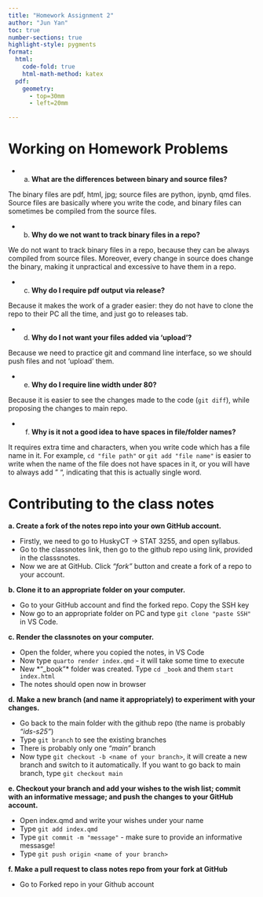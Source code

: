 ```yaml
---
title: "Homework Assignment 2"
author: "Jun Yan"
toc: true
number-sections: true
highlight-style: pygments
format: 
  html: 
    code-fold: true
    html-math-method: katex
  pdf: 
    geometry: 
      - top=30mm
      - left=20mm

---
```


# Working on Homework Problems  
  + a. **What are the differences between binary and source files?**

The binary files are pdf, html, jpg; source files are python, ipynb, qmd files.
Source files are basically where you write the code, and binary files can 
sometimes be compiled from the source files.

  + b. **Why do we not want to track binary files in a repo?**

We do not want to track binary files in a repo, because they can be always compiled from
source files. Moreover, every change in source does change the binary, making it 
unpractical and excessive to have them in a repo.

  + c. **Why do I require pdf output via release?**

Because it makes the work of a grader easier: they do not have to clone
the repo to their PC all the time, and just go to releases tab.

  + d. **Why do I not want your files added via ‘upload’?**

Because we need to practice git and command line interface,
so we should push files and not 'upload' them.

  + e. **Why do I require line width under 80?**

Because it is easier to see the changes made to the code (`git diff`),
while proposing the changes to main repo.

  + f. **Why is it not a good idea to have spaces in file/folder names?**

It requires extra time and characters, when you write code which has a file name in it.
For example, `cd "file path"` or `git add "file name"` is easier to write when the
name of the file does not have spaces in it, or you will have to always add " ",
indicating that this is actually single word.

# Contributing to the class notes
**a. Create a fork of the notes repo into your own GitHub account.**

  + Firstly, we need to go to HuskyCT -> STAT 3255, and open syllabus. 
  + Go to the classnotes link, then go to the github repo using link, provided in the classsnotes. 
  + Now we are at GitHub. Click *"fork"* button and create a fork of a repo to your account.

**b. Clone it to an appropriate folder on your computer.**

  + Go to your GitHub account and find the forked repo. Copy the SSH key
  + Now go to an appropriate folder on PC and type `git clone "paste SSH"` in VS Code.

**c. Render the classnotes on your computer.**

  + Open the folder, where you copied the notes, in VS Code
  + Now type `quarto render index.qmd` - it will take some time to execute
  + New *"_book"* folder was created. Type `cd _book` and them `start index.html`
  + The notes should open now in browser

**d. Make a new branch (and name it appropriately) to experiment with your changes.**

  + Go back to the main folder with the github repo (the name is probably *"ids-s25"*)
  + Type `git branch` to see the existing branches
  + There is probably only one *"main"* branch
  + Now type `git checkout -b <name of your branch>`, it will create a new branch
  and switch to it automatically. If you want to go back to main branch, type `git checkout main`

**e. Checkout your branch and add your wishes to the wish list; commit with an informative message; and push the changes to your GitHub account.**

  + Open index.qmd and write your wishes under your name
  + Type `git add index.qmd`
  + Type `git commit -m "message"` - make sure to provide an informative messasge!
  + Type `git push origin <name of your branch>`

**f. Make a pull request to class notes repo from your fork at GitHub**

  + Go to Forked repo in your Github account
  

